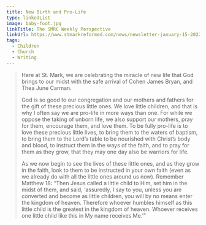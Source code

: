 ```yaml
---
title: New Birth and Pro-Life
type: linkedList
image: baby-foot.jpg
linkTitle: The SMRC Weekly Perspective
linkUrl: https://www.stmarkreformed.com/news/newsletter-january-15-2022
tags:
  - Children
  - Church
  - Writing
---
```


> Here at St. Mark, we are celebrating the miracle of new life that God brings to our midst with the safe arrival of Cohen James Bryan, and Thea June Carman.
>
> God is so good to our congregation and our mothers and fathers for the gift of these precious little ones. We love little children, and that is why I often say we are pro-life in more ways than one. For while we oppose the taking of unborn life, we also support our mothers, pray for them, encourage them, and love them. To be fully pro-life is to love these precious little lives, to bring them to the waters of baptism, to bring them to the Lord’s table to be nourished with Christ’s body and blood, to instruct them in the ways of the faith, and to pray for them as they grow, that they may one day also be warriors for life.
>
> As we now begin to see the lives of these little ones, and as they grow in the faith, look to them to be instructed in your own faith (even as we already do with all the little ones around us now). Remember Matthew 18: “Then Jesus called a little child to Him, set him in the midst of them, and said, ‘assuredly, I say to you, unless you are converted and become as little children, you will by no means enter the kingdom of heaven. Therefore whoever humbles himself as this little child is the greatest in the kingdom of heaven. Whoever receives one little child like this in My name receives Me.’”
